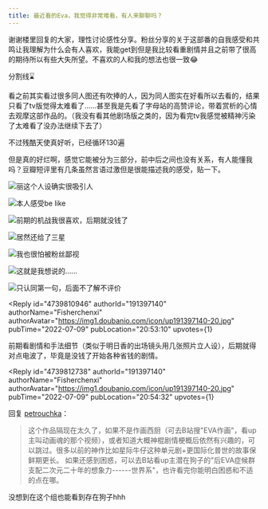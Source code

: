 ```yaml
---
title: 最近看的Eva，我觉得非常难看，有人来聊聊吗？
---
```



<Forum groupName="动画番剧" groupUrl="https://www.douban.com/group/596353/" archivedAt="2025-05-17T04:58:05.740Z">
  <Post
    id="270504840"
    title="最近看的Eva，我觉得非常难看，有人来聊聊吗？"
    url="https://www.douban.com/group/topic/270504840/?_spm_id=MTQ3ODQ2Njg4"
    pubTime="2024-12-19"
    highlightUserId="191397140"
  >
谢谢楼里回复的大家，理性讨论感性分享。粉丝分享的关于这部番的自我感受和共鸣让我理解为什么会有人喜欢，我能get到但是我比较看重剧情并且之前带了很高的期待所以有些大失所望。不喜欢的人和我的想法也很一致😂

分割线⌛️

看之前其实看过很多同人图还有吹捧的人，因为同人图实在好看所以去看的，结果只看了tv版觉得太难看了......甚至我是先看了字母站的高赞评论，带着赏析的心情去观摩这部作品的。（我没有看其他剧场版之类的，因为看完tv我感觉被精神污染了太难看了没办法继续下去了）

不过残酷天使真好听，已经循环130遍

但是真的好烂啊，感觉它能被分为三部分，前中后之间也没有关系，有人能懂我吗？豆瓣短评里有几条虽然言语过激但是很能描述我的感受，贴一下。

![丽这个人设确实很吸引人](https://img9.doubanio.com/view/group_topic/l/public/p558456836.webp)

![本人感受be
like](https://img1.doubanio.com/view/group_topic/l/public/p558456840.webp)

![前期的机战我很喜欢，后期就没钱了](https://img9.doubanio.com/view/group_topic/l/public/p558456834.webp)

![居然还给了三星](https://img1.doubanio.com/view/group_topic/l/public/p558456839.webp)

![我也很怕被粉丝鄙视](https://img3.doubanio.com/view/group_topic/l/public/p558456842.webp)

![这就是我想说的......](https://img3.doubanio.com/view/group_topic/l/public/p558456837.webp)

![只认同第一句，后面不了解不评价](https://img2.doubanio.com/view/group_topic/l/public/p558456841.webp)

<Reply
  id="4739810946"
  authorId="191397140"
  authorName="Fisherchenxi"
  authorAvatar="https://img1.doubanio.com/icon/up191397140-20.jpg"
  pubTime="2022-07-09"
  pubLocation="20:53:10"
  upvotes={1}
>
前期看剧情和手法细节（类似于明日香的出场镜头用几张照片立人设），后期就得对点电波了，毕竟是没钱了开始各种省钱的剧情。
</Reply>

<Reply
  id="4739812738"
  authorId="191397140"
  authorName="Fisherchenxi"
  authorAvatar="https://img1.doubanio.com/icon/up191397140-20.jpg"
  pubTime="2022-07-09"
  pubLocation="20:54:32"
  upvotes={1}
>
回复 [petrouchka](https://www.douban.com/people/4921404/)：
> 这个作品隔现在太久了，如果不是作画西厨（可去B站搜"EVA作画"，看up主叫动画魂的那个视频），或者知道大概神棍剧情梗概后依然有兴趣的，可以跳过。很多以前的神作比如星际牛仔这种单元剧+更国际化普世的故事保鲜期更长。
如果还感到困惑，可以去B站看up主潜在狗子的"后EVA症候群
支配二次元二十年的想象力------世界系"，也许看完你能明白困惑和不适的点在哪。

没想到在这个组也能看到存在狗子hhh
</Reply>
  </Post>
</Forum>
